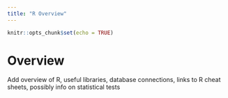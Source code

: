 ```yaml
---
title: "R Overview"
---
```


```r
knitr::opts_chunk$set(echo = TRUE)
```

# Overview
Add overview of R, useful libraries, database connections, links to R cheat sheets, possibly info on statistical tests
